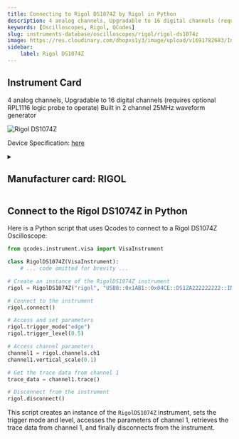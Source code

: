```yaml
---
title: Connecting to Rigol DS1074Z by Rigol in Python
description: 4 analog channels, Upgradable to 16 digital channels (requires optional RPL1116 logic probe to operate) Built in 2 channel 25MHz waveform generator
keywords: [Oscilloscopes, Rigol, QCodes] 
slug: instruments-database/oscilloscopes/rigol/rigol-ds1074z 
image: https://res.cloudinary.com/dhopxs1y3/image/upload/v1691782683/Instruments/Oscilloscopes/Rigol-DS1074Z/Rigol-DS1074Z.jpg
sidebar:
    label: Rigol DS1074Z 
---
```



## Instrument Card

4 analog channels, Upgradable to 16 digital channels (requires optional RPL1116 logic probe to operate)
Built in 2 channel 25MHz waveform generator


![Rigol DS1074Z](https://res.cloudinary.com/dhopxs1y3/image/upload/v1691782683/Instruments/Oscilloscopes/Rigol-DS1074Z/Rigol-DS1074Z.jpg)

Device Specification: [here](/instruments-database/all-instruments)

<details style={{ marginTop: "15px"}}>
<summary><h2 style={{display:'inline'}}>Manufacturer card: RIGOL</h2></summary>

![RIGOL](https://res.cloudinary.com/dhopxs1y3/image/upload/v1692806170/Instruments/Vendor%20Logos/Rigol.png)

RIGOL Technologies, Inc. specializes in development and production of test and measuring equipment and is one of the fastest growing Chinese companies in this sphere.
RIGOL’s line of products includes [digital storage oscilloscopes](https://www.tmatlantic.com/e-store/index.php?SECTION_ID=227), [function/arbitrary waveform generators](https://www.tmatlantic.com/e-store/index.php?SECTION_ID=230), [digital multimeters](https://www.tmatlantic.com/e-store/index.php?SECTION_ID=233), PC-based devices compatible with LXI standard etc.

- Headquarters: Beijing, China
- Yearly Revenue (millions, USD): 23
- Vendor Website: [here](https://www.rigol.com/)

</details>


<FeaturedInstrumentVideo category="OSCILLOSCOPES" />

## Connect to the Rigol DS1074Z in Python





<Tabs>

<SectionsCard category="OSCILLOSCOPES" manufacturer="Rigol"></SectionsCard>

<TabItem value="QCodes" label="QCodes">

Here is a Python script that uses Qcodes to connect to a Rigol DS1074Z Oscilloscope:

```python
from qcodes.instrument.visa import VisaInstrument

class RigolDS1074Z(VisaInstrument):
    # ... code omitted for brevity ...

# Create an instance of the RigolDS1074Z instrument
rigol = RigolDS1074Z("rigol", "USB0::0x1AB1::0x04CE::DS1ZA222222222::INSTR")

# Connect to the instrument
rigol.connect()

# Access and set parameters
rigol.trigger_mode("edge")
rigol.trigger_level(0.5)

# Access channel parameters
channel1 = rigol.channels.ch1
channel1.vertical_scale(0.1)

# Get the trace data from channel 1
trace_data = channel1.trace()

# Disconnect from the instrument
rigol.disconnect()
```

This script creates an instance of the `RigolDS1074Z` instrument, sets the trigger mode and level, accesses the parameters of channel 1, retrieves the trace data from channel 1, and finally disconnects from the instrument.

</TabItem>
</Tabs>